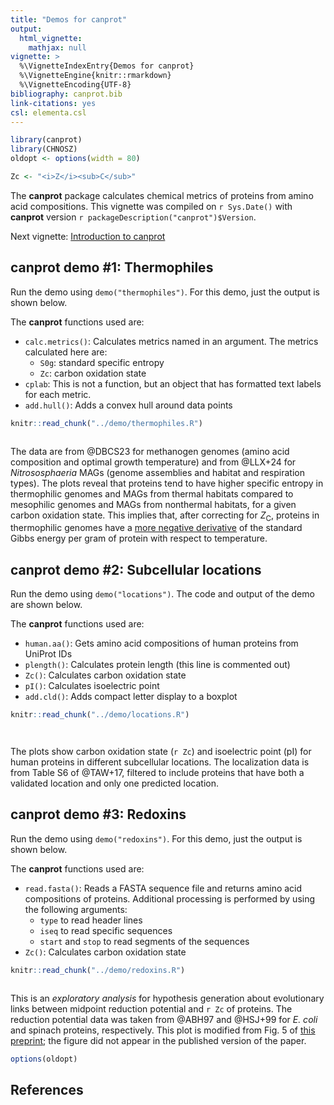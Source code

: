 ```yaml
---
title: "Demos for canprot"
output:
  html_vignette:
    mathjax: null
vignette: >
  %\VignetteIndexEntry{Demos for canprot}
  %\VignetteEngine{knitr::rmarkdown}
  %\VignetteEncoding{UTF-8}
bibliography: canprot.bib
link-citations: yes
csl: elementa.csl
---
```


```r
library(canprot)
library(CHNOSZ)
oldopt <- options(width = 80)
```

```r
Zc <- "<i>Z</i><sub>C</sub>"
```

The **canprot** package calculates chemical metrics of proteins from amino acid compositions.
This vignette was compiled on `r Sys.Date()` with **canprot** version `r packageDescription("canprot")$Version`.

Next vignette: [Introduction to canprot](introduction.html)

## canprot demo #1: Thermophiles

Run the demo using `demo("thermophiles")`.
For this demo, just the output is shown below.

The **canprot** functions used are:

- `calc.metrics()`: Calculates metrics named in an argument. The metrics calculated here are:
  - `S0g`: standard specific entropy
  - `Zc`: carbon oxidation state
- `cplab`: This is not a function, but an object that has formatted text labels for each metric.
- `add.hull()`: Adds a convex hull around data points

```r
knitr::read_chunk("../demo/thermophiles.R")
```

```r
```

The data are from @DBCS23 for methanogen genomes (amino acid composition and optimal growth temperature) and from @LLX+24 for *Nitrososphaeria* MAGs (genome assemblies and habitat and respiration types).
The plots reveal that proteins tend to have higher specific entropy in thermophilic genomes and MAGs from thermal habitats compared to mesophilic genomes and MAGs from nonthermal habitats, for a given carbon oxidation state.
This implies that, after correcting for *Z*<sub>C</sub>, proteins in thermophilic genomes have a <ins>more negative derivative</ins> of the standard Gibbs energy per gram of protein with respect to temperature.

## canprot demo #2: Subcellular locations

Run the demo using `demo("locations")`.
The code and output of the demo are shown below.

The **canprot** functions used are:

- `human.aa()`: Gets amino acid compositions of human proteins from UniProt IDs
- `plength()`: Calculates protein length (this line is commented out)
- `Zc()`: Calculates carbon oxidation state
- `pI()`: Calculates isoelectric point
- `add.cld()`: Adds compact letter display to a boxplot

```r
knitr::read_chunk("../demo/locations.R")
```

```r
```

```r
```

The plots show carbon oxidation state (`r Zc`) and isoelectric point (pI) for human proteins in different subcellular locations.
The localization data is from Table S6 of @TAW+17, filtered to include proteins that have both a validated location and only one predicted location.

## canprot demo #3: Redoxins

Run the demo using `demo("redoxins")`.
For this demo, just the output is shown below.

The **canprot** functions used are:

- `read.fasta()`: Reads a FASTA sequence file and returns amino acid compositions of proteins. Additional processing is performed by using the following arguments:
  - `type` to read header lines
  - `iseq` to read specific sequences
  - `start` and `stop` to read segments of the sequences
- `Zc()`: Calculates carbon oxidation state

```r
knitr::read_chunk("../demo/redoxins.R")
```

```r
```

This is an *exploratory analysis* for hypothesis generation about evolutionary links between midpoint reduction potential and `r Zc` of proteins.
The reduction potential data was taken from @ABH97 and @HSJ+99 for *E. coli* and spinach proteins, respectively.
This plot is modified from Fig. 5 of [this preprint](https://doi.org/10.1101/004127); the figure did not appear in the published version of the paper.

```r
options(oldopt)
```

## References
